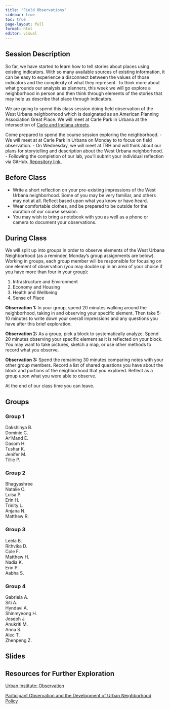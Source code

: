 ```yaml
---
title: "Field Observations"
sidebar: true
toc: true
page-layout: full
format: html
editor: visual
---
```


## Session Description

So far, we have started to learn how to tell stories about places using existing indicators. With so many available sources of existing information, it can be easy to experience a disconnect between the values of those indicators and the complexity of what they represent. To think more about what grounds our analysis as planners, this week we will go explore a neighborhood in person and then think through elements of the stories that may help us describe that place through indicators.

We are going to spend this class session doing field observation of the West Urbana neighborhood which is designated as an American Planning Association Great Place. We will meet at Carle Park in Urbana at the intersection of [Carle and Indiana streets](https://goo.gl/maps/pgxMw527zC1zdsv8A).

Come prepared to spend the course session exploring the neighborhood. - We will meet at at Carle Park in Urbana on Monday to to focus on field observation. - On Wednesday, we will meet at TBH and will think about our plans for storytelling and description about the West Urbana neighborhood. - Following the completion of our lab, you'll submit your individual reflection via GitHub. [Repository link.](https://classroom.github.com/a/Aqf-Qwpk)

## Before Class

-   Write a short reflection on your pre-existing impressions of the West Urbana neighborhood. Some of you may be very familiar, and others may not at all. Reflect based upon what you know or have heard.
-   Wear comfortable clothes, and be prepared to be outside for the duration of our course session.
-   You may wish to bring a notebook with you as well as a phone or camera to document your observations.

## During Class

We will split up into groups in order to observe elements of the West Urbana Neighborhood (as a reminder, Monday's group assignments are below). Working in groups, each group member will be responsible for focusing on one element of observation (you may double up in an area of your choice if you have more than four in your group):

1.  Infrastructure and Environment
2.  Economy and Housing
3.  Health and Wellbeing
4.  Sense of Place

**Observation 1:** In your group, spend 20 minutes walking around the neighborhood, taking in and observing your specific element. Then take 5-10 minutes to write down your overall impressions and any questions you have after this brief exploration.

**Observation 2:** As a group, pick a block to systematically analyze. Spend 20 minutes observing your specific element as it is reflected on your block. You may want to take pictures, sketch a map, or use other methods to record what you observe.

**Observation 3:** Spend the remaining 30 minutes comparing notes with your other group members. Record a list of shared questions you have about the block and portions of the neighborhood that you explored. Reflect as a group upon what you were able to observe.

At the end of our class time you can leave.

## Groups

### Group 1

Dakshinya B. <br>
Dominic C. <br>
Ar’Mand E. <br>
Dasom H. <br>
Tushar K. <br>
Jenifer M. <br>
Tillie P. <br>

### Group 2

Bhagyashree <br>
Natalie C. <br>
Luisa P. <br>
Erin H. <br>
Trinity L. <br>
Anjana N. <br>
Matthew R. <br>

### Group 3

Leela B. <br>
Rithvika D. <br>
Cole F. <br>
Matthew H. <br>
Nadia K. <br>
Erin P. <br>
Aabha S. <br>

### Group 4

Gabriela A. <br>
Siti A. <br>
Hyndavi A. <br>
Shinmyeong H. <br>
Joseph J. <br>
Anukriti M. <br>
Anna S. <br>
Alec T. <br>
Zhenpeng Z. <br>

## Slides

## Resources for Further Exploration

[Urban Institute: Observation](https://www.urban.org/research/data-methods/data-collection/observation)

[Participant Observation and the Development of Urban Neighborhood Policy](https://files.eric.ed.gov/fulltext/ED068597.pdf)
